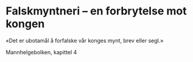 # Falskmyntneri – en forbrytelse mot kongen

«Det er ubotamål å forfalske vår konges mynt, brev eller segl.»

Mannhelgebolken, kapittel 4

